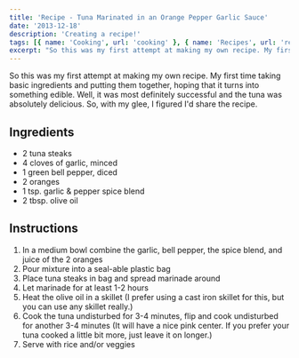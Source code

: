 ```yaml
---
title: 'Recipe - Tuna Marinated in an Orange Pepper Garlic Sauce'
date: '2013-12-18'
description: 'Creating a recipe!'
tags: [{ name: 'Cooking', url: 'cooking' }, { name: 'Recipes', url: 'recipes' }]
excerpt: "So this was my first attempt at making my own recipe. My first time taking basic ingredients and putting them together, hoping that it turns into something edible. Well, it was most definitely successful and the tuna was absolutely delicious. So, with my glee, I figured I'd share the recipe."
---
```


So this was my first attempt at making my own recipe. My first time taking basic ingredients and putting them together, hoping that it turns into something edible. Well, it was most definitely successful and the tuna was absolutely delicious. So, with my glee, I figured I'd share the recipe.

## Ingredients

-   2 tuna steaks
-   4 cloves of garlic, minced
-   1 green bell pepper, diced
-   2 oranges
-   1 tsp. garlic & pepper spice blend
-   2 tbsp. olive oil

## Instructions

1. In a medium bowl combine the garlic, bell pepper, the spice blend, and juice of the 2 oranges
2. Pour mixture into a seal-able plastic bag
3. Place tuna steaks in bag and spread marinade around
4. Let marinade for at least 1-2 hours
5. Heat the olive oil in a skillet (I prefer using a cast iron skillet for this, but you can use any skillet really.)
6. Cook the tuna undisturbed for 3-4 minutes, flip and cook undisturbed for another 3-4 minutes (It will have a nice pink center. If you prefer your tuna cooked a little bit more, just leave it on longer.)
7. Serve with rice and/or veggies
